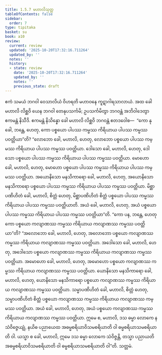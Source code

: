 ```yaml
---
title: 1.5.7 မဟာလိသုတ္တ
tableOfContents: false
sidebar:
  order: 7
type: tipitaka
basket: su
book: a10
review:
  current: review
  updated: '2025-10-20T17:32:16.711264'
  updated_by: ''
  notes: ''
  history:
  - state: review
    date: '2025-10-20T17:32:16.711264'
    updated_by: ''
    notes: ''
    previous_state: draft
---
```



<DynamicBreadcrumb />


<ReviewStatus review={frontmatter.review} showDetails={true} />

<HypothesisAnnotation frontmatter={frontmatter} />

<Division number="47" book="a10" e="ch" v="17" p="324">

<Paragraph number="333" book="a10">
ဧကံ သမယံ ဘဂဝါ ဝေသာလိယံ ဝိဟရတိ မဟာဝနေ ကူဋာဂါရသာလာယံ. အထ ခေါ မဟာလိ လိစ္ဆဝိ ယေန ဘဂဝါ တေနုပသင်္ကမိ; ဥပသင်္ကမိတွာ ဘဂဝန္တံ အဘိဝါဒေတွာ ဧကမန္တံ နိသီဒိ. ဧကမန္တံ နိသိန္နော ခေါ မဟာလိ လိစ္ဆဝိ ဘဂဝန္တံ ဧတဒဝေါစ—  “ကော နု ခေါ, ဘန္တေ, ဟေတု, ကော ပစ္စယော ပါပဿ ကမ္မဿ ကိရိယာယ ပါပဿ ကမ္မဿ ပဝတ္တိယာ”တိ? “လောဘော ခေါ, မဟာလိ, ဟေတု, လောဘော ပစ္စယော ပါပဿ ကမ္မဿ ကိရိယာယ ပါပဿ ကမ္မဿ ပဝတ္တိယာ. ဒေါသော ခေါ, မဟာလိ, ဟေတု, ဒေါသော ပစ္စယော ပါပဿ ကမ္မဿ ကိရိယာယ ပါပဿ ကမ္မဿ ပဝတ္တိယာ. မောဟော ခေါ, မဟာလိ, ဟေတု, မောဟော ပစ္စယော ပါပဿ ကမ္မဿ ကိရိယာယ ပါပဿ ကမ္မဿ ပဝတ္တိယာ. အယောနိသော မနသိကာရော ခေါ, မဟာလိ, ဟေတု, အယောနိသော မနသိကာရော ပစ္စယော ပါပဿ ကမ္မဿ ကိရိယာယ ပါပဿ ကမ္မဿ ပဝတ္တိယာ. မိစ္ဆာပဏိဟိတံ ခေါ, မဟာလိ, စိတ္တံ ဟေတု, မိစ္ဆာပဏိဟိတံ စိတ္တံ ပစ္စယော ပါပဿ ကမ္မဿ ကိရိယာယ ပါပဿ ကမ္မဿ ပဝတ္တိယာတိ. အယံ ခေါ, မဟာလိ, ဟေတု, အယံ ပစ္စယော ပါပဿ ကမ္မဿ ကိရိယာယ ပါပဿ ကမ္မဿ ပဝတ္တိယာ”တိ.
</Paragraph>

<Paragraph number="334" book="a10">
“ကော ပန, ဘန္တေ, ဟေတု ကော ပစ္စယော ကလျာဏဿ ကမ္မဿ ကိရိယာယ ကလျာဏဿ ကမ္မဿ ပဝတ္တိယာ”တိ? “အလောဘော ခေါ, မဟာလိ, ဟေတု, အလောဘော ပစ္စယော ကလျာဏဿ ကမ္မဿ ကိရိယာယ ကလျာဏဿ ကမ္မဿ ပဝတ္တိယာ. အဒေါသော ခေါ, မဟာလိ, ဟေတု, အဒေါသော ပစ္စယော ကလျာဏဿ ကမ္မဿ ကိရိယာယ ကလျာဏဿ ကမ္မဿ ပဝတ္တိယာ. အမောဟော ခေါ, မဟာလိ, ဟေတု, အမောဟော ပစ္စယော ကလျာဏဿ ကမ္မဿ ကိရိယာယ ကလျာဏဿ ကမ္မဿ ပဝတ္တိယာ. ယောနိသော မနသိကာရော ခေါ, မဟာလိ, ဟေတု, ယောနိသော မနသိကာရော ပစ္စယော ကလျာဏဿ ကမ္မဿ ကိရိယာယ ကလျာဏဿ ကမ္မဿ ပဝတ္တိယာ. သမ္မာပဏိဟိတံ ခေါ, မဟာလိ, စိတ္တံ ဟေတု, သမ္မာပဏိဟိတံ စိတ္တံ ပစ္စယော ကလျာဏဿ ကမ္မဿ ကိရိယာယ ကလျာဏဿ ကမ္မဿ ပဝတ္တိယာ. အယံ ခေါ, မဟာလိ, ဟေတု, အယံ ပစ္စယော ကလျာဏဿ ကမ္မဿ ကိရိယာယ ကလျာဏဿ ကမ္မဿ ပဝတ္တိယာ. ဣမေ စ, မဟာလိ, ဒသ ဓမ္မာ လောကေ န သံဝိဇ္ဇေယျုံ, နယိဓ ပညာယေထ အဓမ္မစရိယာဝိသမစရိယာတိ ဝါ ဓမ္မစရိယာသမစရိယာတိ ဝါ. ယသ္မာ စ ခေါ, မဟာလိ, ဣမေ ဒသ ဓမ္မာ လောကေ သံဝိဇ္ဇန္တိ, တသ္မာ ပညာယတိ အဓမ္မစရိယာဝိသမစရိယာတိ ဝါ ဓမ္မစရိယာသမစရိယာတိ ဝါ”တိ.

</Paragraph>
</Division>

<Paragraph number="335" type="center" book="a10">
သတ္တမံ.
</Paragraph>